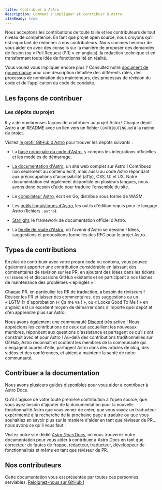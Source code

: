```yaml
---
title: Contribuer à Astro
description: Comment s'impliquer et contribuer à Astro.
i18nReady: true
---
```


Nous acceptons les contributions de toute taille et les contributeurs de tout niveau de compétence. En tant que projet open source, nous croyons qu'il est important de redonner à nos contributeurs. Nous sommes heureux de vous aider en avec des conseils sur la manière de proposer des demandes de fusion (ou « Pull Request (PR) » en anglais), la rédaction technique et en transformant toute idée de fonctionnalité en réalité.

Vous voulez vous impliquer encore plus ? Consultez notre [document de gouvernance](https://github.com/withastro/.github/blob/main/GOVERNANCE.md) pour une description détaillée des différents rôles, des processus de nomination des mainteneurs, des processus de révision du code et de l'application du code de conduite.

## Les façons de contribuer

### Les dépôts du projet

Il y a de nombreuses façons de contribuer au projet Astro ! Chaque dépôt Astro a un README avec un lien vers un fichier `CONTRIBUTING.md` à la racine du projet.

Visitez [le profil GitHub d'Astro](https://github.com/withastro) pour trouver les dépôts suivants :

- La [base principale du code d'Astro](https://github.com/withastro/astro), y compris les intégrations officielles et les modèles de démarrage.

- [La documentation d'Astro](https://github.com/withastro/docs), un site web complet sur Astro ! Contribuez non seulement au contenu écrit, mais aussi au code Astro répondant aux préoccupations d'accessibilité (a11y), CSS, UI et UX. Notre documentation est également disponible en plusieurs langues, nous avons donc besoin d'aide pour traduire l'ensemble du site.

- Le [compilateur Astro](https://github.com/withastro/compiler), écrit en Go, distribué sous forme de WASM.

- Les [outils linguistiques d'Astro](https://github.com/withastro/language-tools), les outils d'édition requis pour le langage Astro (fichiers `.astro`).

- [Starlight](https://github.com/withastro/starlight), le framework de documentation officiel d'Astro.

- La [feuille de route d'Astro](https://github.com/withastro/roadmap), où l'avenir d'Astro se dessine ! Idées, suggestions et propositions formelles des RFC pour le projet Astro.

## Types de contributions

En plus de contribuer avec votre propre code ou contenu, vous pouvez également apporter une contribution considérable en laissant des commentaires de révision sur les PR, en ajoutant des idées dans les tickets (« Issues ») et discussions GitHub existants et en participant à nos tâches de maintenance des problèmes « épinglés » !

Chaque PR, en particulier les PR de traduction, a besoin de réviseurs ! Réviser les PR et laisser des commentaires, des suggestions ou un « LGTM !» d'approbation (« Ça me va ! », ou « Looks Good To Me ! » en anglais) est un excellent moyen de démarrer dans n'importe quel dépôt et d'en apprendre plus sur Astro.

Nous avons également une communauté [Discord](https://astro.build/chat) très active ! Nous apprécions les contributions de ceux qui accueillent les nouveaux membres, répondent aux questions d'assistance et partagent ce qu'ils ont construit avec et pour Astro ! Au-delà des contributions traditionnelles sur GitHub, Astro reconnaît et soutient les membres de la communauté qui s'engagent auprès d'elle, partagent Astro dans des articles de blog, des vidéos et des conférences, et aident à maintenir la santé de notre communauté.

## Contribuer a la documentation

Nous avons plusieurs guides disponibles pour vous aider à contribuer à Astro Docs.

Qu'il s'agisse de votre toute première contribution à l'open source, que vous ayez besoin d'ajouter de la documentation pour la nouvelle fonctionnalité Astro que vous venez de créer, que vous soyez un traducteur expérimenté à la recherche de la prochaine page à traduire ou que vous souhaitiez en savoir plus sur la manière d'aider en tant que réviseur de PR... nous avons ce qu'il vous faut !

Visitez notre site dédié [*Astro Docs* Docs](https://contribute.docs.astro.build), où vous trouverez notre documentation pour vous aider à contribuer à Astro Docs en tant que correcteur de fautes de frappe, rédacteur, traducteur, développeur de fonctionnalités et même en tant que réviseur de PR.

## Nos contributeurs

Cette documentation vous est présentée par toutes ces personnes serviables. [Rejoignez-nous sur GitHub !](https://github.com/withastro/docs)

<ContributorList githubRepo="withastro/docs" />
